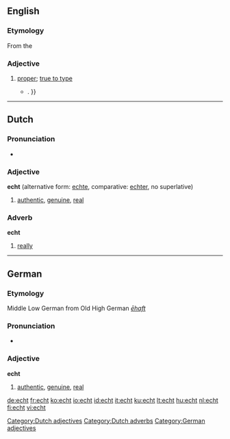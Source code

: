 ==English==

===Etymology===

From the {{etyl|de}}

===Adjective===
{{infl|en|adjective}}

# [[proper]]; [[true to type]]
#*{{quote-news|2009|January 18|Ross Douthat|When Buckley Met Reagan|New York Times|url=http://www.nytimes.com/2009/01/18/books/review/Douthat-t.html
|passage=An  '''echt'''  Burkean with a snob’s disdain for the contemporary  Republican Party , Hart hinted at a road not taken{{...|, in which a Buckley-led conservative intelligentsia might have labored to infiltrate and convert the liberal-leaning Eastern Establishment, rather than making common cause with Sunbelt populists, Reagan Democrats and other faintly embarrassing constituencies}}. }}

----

==Dutch==
===Pronunciation===
*{{audio|Nl-echt.ogg|audio}}

===Adjective===
'''echt''' (alternative form: [[echte]], comparative: [[echter]], no superlative)

# [[authentic]], [[genuine]], [[real]]

===Adverb===
'''echt'''

# [[really]]

[[Category:Dutch adjectives]]
[[Category:Dutch adverbs]]
----

==German==
===Etymology===
Middle Low German from Old High German ''[[ēhaft]]''
===Pronunciation===
*{{audio|De-at-echt.ogg|audio (Austria)}}

===Adjective===
'''echt'''

# [[authentic]], [[genuine]], [[real]]

[[Category:German adjectives]]

[[de:echt]]
[[fr:echt]]
[[ko:echt]]
[[io:echt]]
[[id:echt]]
[[it:echt]]
[[ku:echt]]
[[lt:echt]]
[[hu:echt]]
[[nl:echt]]
[[fi:echt]]
[[vi:echt]]